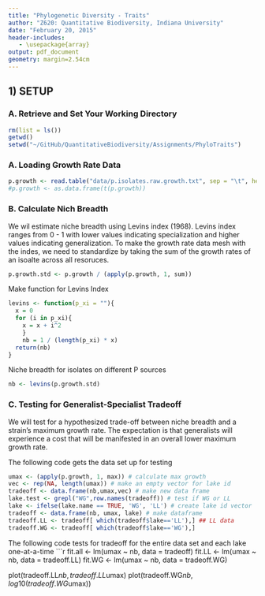 ```yaml
---
title: "Phylogenetic Diversity - Traits"
author: "Z620: Quantitative Biodiversity, Indiana University"
date: "February 20, 2015"
header-includes:
   - \usepackage{array}
output: pdf_document
geometry: margin=2.54cm
---
```


## 1) SETUP
### A. Retrieve and Set Your Working Directory

```r
rm(list = ls())
getwd()
setwd("~/GitHub/QuantitativeBiodiversity/Assignments/PhyloTraits")
```


### A. Loading Growth Rate Data
```r
p.growth <- read.table("data/p.isolates.raw.growth.txt", sep = "\t", header = TRUE, row.names = 1)
#p.growth <- as.data.frame(t(p.growth))
```

### B. Calculate Nich Breadth
We wil estimate niche breadth using Levins index (1968).
Levins index ranges from 0 - 1 with lower values indicating specialization and higher values indicating generalization. 
To make the growth rate data mesh with the indes, we need to standardize by taking the sum of the growth rates of an isoalte across all resoruces. 

```r
p.growth.std <- p.growth / (apply(p.growth, 1, sum))
```

Make function for Levins Index
```r
levins <- function(p_xi = ""){
  x = 0
  for (i in p_xi){
    x = x + i^2
    }
    nb = 1 / (length(p_xi) * x) 
  return(nb)
}
```  

Niche breadth for isolates on different P sources
```r
nb <- levins(p.growth.std)
```

### C. Testing for Generalist-Specialist Tradeoff
We will test for a hypothesized trade-off between niche breadth and a strain's maximum growth rate. 
The expectation is that generalists will experience a cost that will be manifested in an overall lower maximum growth rate. 

The following code gets the data set up for testing
```r
umax <- (apply(p.growth, 1, max)) # calculate max growth
vec <- rep(NA, length(umax)) # make an empty vector for lake id
tradeoff <- data.frame(nb,umax,vec) # make new data frame
lake.test <- grepl("WG",row.names(tradeoff)) # test if WG or LL
lake <- ifelse(lake.name == TRUE, 'WG', 'LL') # create lake id vector
tradeoff <- data.frame(nb, umax, lake) # make dataframe
tradeoff.LL <- tradeoff[ which(tradeoff$lake=='LL'),] ## LL data
tradeoff.WG <- tradeoff[ which(tradeoff$lake=='WG'),]
```

The following code tests for tradeoff for the entire data set and each lake one-at-a-time
```r
fit.all <- lm(umax ~ nb, data = tradeoff)
fit.LL <- lm(umax ~ nb, data = tradeoff.LL)
fit.WG <- lm(umax ~ nb, data = tradeoff.WG)

plot(tradeoff.LL$nb,tradeoff.LL$umax)
plot(tradeoff.WG$nb,log10(tradeoff.WG$umax))
